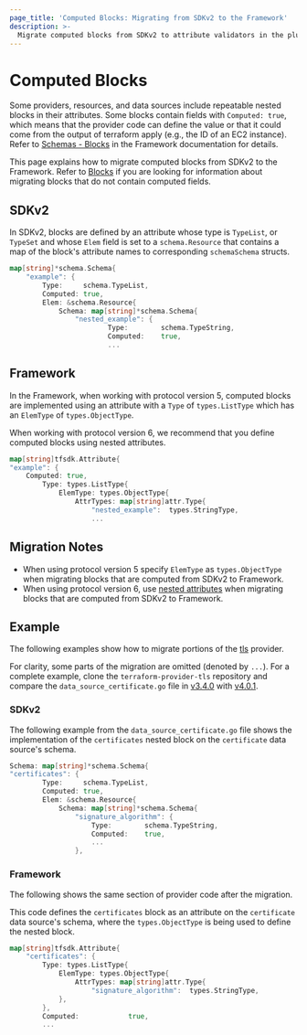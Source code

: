 ```yaml
---
page_title: 'Computed Blocks: Migrating from SDKv2 to the Framework'
description: >-
  Migrate computed blocks from SDKv2 to attribute validators in the plugin Framework.
---
```


# Computed Blocks

Some providers, resources, and data sources include repeatable nested blocks in their attributes. Some blocks contain
fields  with `Computed: true`, which means that the provider code can define the value or that it could come from the
output of terraform apply (e.g., the ID of an EC2 instance). Refer to [Schemas - Blocks](/plugin/framework/FIXME) in the
Framework documentation for details.

This page explains how to migrate computed blocks from SDKv2 to the Framework. Refer to
[Blocks](/plugin/framework/migrating/attributes-blocks/blocks) if you are looking for information about migrating blocks
that do not contain computed fields.

## SDKv2

In SDKv2, blocks are defined by an attribute whose type is `TypeList`, or `TypeSet` and whose `Elem` field is set to a
`schema.Resource` that contains a map of the block's attribute names to corresponding `schemaSchema` structs.

```go
map[string]*schema.Schema{
    "example": {
        Type:     schema.TypeList,
        Computed: true,
        Elem: &schema.Resource{
            Schema: map[string]*schema.Schema{
                "nested_example": {
                        Type:        schema.TypeString,
                        Computed:    true,
                        ...
```

## Framework

In the Framework, when working with protocol version 5, computed blocks are implemented using an attribute with a `Type`
of `types.ListType` which has an `ElemType` of `types.ObjectType`.

When working with protocol version 6, we recommend that you define computed blocks using nested attributes.

```go
map[string]tfsdk.Attribute{
"example": {
    Computed: true,
        Type: types.ListType{
            ElemType: types.ObjectType{
                AttrTypes: map[string]attr.Type{
                    "nested_example":  types.StringType,
                    ...

```
## Migration Notes

- When using protocol version 5 specify `ElemType` as `types.ObjectType` when migrating blocks that are computed from SDKv2 to Framework.
- When using protocol version 6, use [nested attributes](https://www.terraform.io/plugin/framework/schemas#attributes-1) when migrating blocks that are computed from SDKv2 to Framework.

## Example

The following examples show how to migrate portions of the [tls](https://github.com/hashicorp/terraform-provider-tls)
provider.

For clarity, some parts of the migration are omitted (denoted by `...`). For a complete example, clone the
`terraform-provider-tls` repository and compare the `data_source_certificate.go` file in
[v3.4.0](https://github.com/hashicorp/terraform-provider-tls/blob/v3.4.0/internal/provider/data_source_certificate.go)
with
[v4.0.1](https://github.com/hashicorp/terraform-provider-tls/blob/v4.0.1/internal/provider/data_source_certificate.go).

### SDKv2

The following example from the `data_source_certificate.go` file shows the implementation of the `certificates` nested
block on the `certificate` data source's schema.

```go
Schema: map[string]*schema.Schema{
"certificates": {
        Type:     schema.TypeList,
        Computed: true,
        Elem: &schema.Resource{
            Schema: map[string]*schema.Schema{
                "signature_algorithm": {
                    Type:        schema.TypeString,
                    Computed:    true,
                    ...
                },
```

### Framework

The following shows the same section of provider code after the migration.

This code defines the `certificates` block as an attribute on the `certificate` data source's schema, where the
`types.ObjectType` is being used to define the nested block.

```go
map[string]tfsdk.Attribute{
    "certificates": {
        Type: types.ListType{
            ElemType: types.ObjectType{
                AttrTypes: map[string]attr.Type{
                    "signature_algorithm":  types.StringType,
            },
        },
        Computed:            true,
        ...
```
